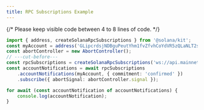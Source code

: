 ```yaml
---
title: RPC Subscriptions Example
---
```


{/* Please keep visible code between 4 to 8 lines of code. */}

```ts twoslash
import { address, createSolanaRpcSubscriptions } from '@solana/kit';
const myAccount = address('GLipcrdsjNDBguPeutYhm1fvZfvhCoYdVR5zQLaNLT2s');
const abortController = new AbortController();
// ---cut-before---
const rpcSubscriptions = createSolanaRpcSubscriptions('ws://api.mainnet-beta.solana.com');
const accountNotifications = await rpcSubscriptions
    .accountNotifications(myAccount, { commitment: 'confirmed' })
    .subscribe({ abortSignal: abortController.signal });

for await (const accountNotification of accountNotifications) {
    console.log(accountNotification);
}
```
